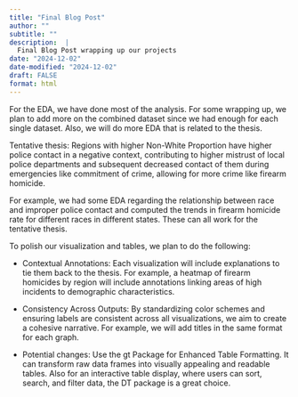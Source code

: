```yaml
---
title: "Final Blog Post"
author: ""
subtitle: ""
description:  |
  Final Blog Post wrapping up our projects
date: "2024-12-02"
date-modified: "2024-12-02"
draft: FALSE
format: html
---
```


For the EDA, we have done most of the analysis. For some wrapping up, we plan to add more on the combined dataset since we had enough for each single dataset. Also, we will do more EDA that is related to the thesis.

Tentative thesis: Regions with higher Non-White Proportion have higher police contact in a negative context, contributing to higher mistrust of local police departments and subsequent decreased contact of them during emergencies like commitment of crime, allowing for more crime like firearm homicide.

For example, we had some EDA regarding the relationship between race and improper police contact and computed the trends in firearm homicide rate for different races in different states. These can all work for the tentative thesis.

To polish our visualization and tables, we plan to do the following:

- Contextual Annotations: Each visualization will include explanations to tie them back to the thesis. For example, a heatmap of firearm homicides by region will include annotations linking areas of high incidents to demographic characteristics.

- Consistency Across Outputs: By standardizing color schemes and ensuring labels are consistent across all visualizations, we aim to create a cohesive narrative. For example, we will add titles in the same format for each graph.

- Potential changes:
  Use the gt Package for Enhanced Table Formatting. It can transform raw data frames into visually appealing and readable tables. Also for an interactive table display, where users can sort, search, and filter data, the DT package is a great choice. 



